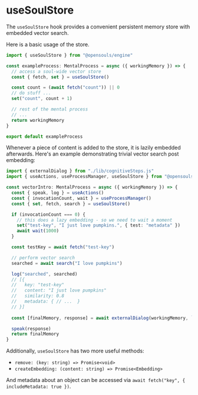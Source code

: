 # useSoulStore

The `useSoulStore` hook provides a convenient persistent memory store with embedded vector search.

Here is a basic usage of the store.

```typescript filename="exampleProcess.ts" {1,5-9}
import { useSoulStore } from "@opensouls/engine"

const exampleProcess: MentalProcess = async ({ workingMemory }) => {
  // access a soul-wide vector store
  const { fetch, set } = useSoulStore()

  const count = (await fetch("count")) || 0
  // do stuff ...
  set("count", count + 1)

  // rest of the mental process
  // ...
  return workingMemory
}

export default exampleProcess
```

Whenever a piece of content is added to the store, it is lazily embedded afterwards. Here's an example demonstrating trivial vector search post embedding:

```typescript filename="vectorIntro.ts" {4-26}
import { externalDialog } from "./lib/cognitiveSteps.js"
import { useActions, useProcessManager, useSoulStore } from "@opensouls/engine"

const vectorIntro: MentalProcess = async ({ workingMemory }) => {
  const { speak, log } = useActions()
  const { invocationCount, wait } = useProcessManager()
  const { set, fetch, search } = useSoulStore()

  if (invocationCount === 0) {
    // this does a lazy embedding - so we need to wait a moment
    set("test-key", "I just love pumpkins.", { test: "metadata" })
    await wait(1000)
  }

  const testKey = await fetch("test-key")

  // perform vector search
  searched = await search("I love pumpkins")

  log("searched", searched)
  // [{
  //   key: "test-key"
  //   content: "I just love pumpkins"
  //   similarity: 0.8
  //   metadata: { // ...  }
  // }]
  
  const [finalMemory, response] = await externalDialog(workingMemory, `Communicate the following: ${testKey}`)

  speak(response)
  return finalMemory
}
```

Additionally, `useSoulStore` has two more useful methods:
- `remove: (key: string) => Promise<void>`
- `createEmbedding: (content: string) => Promise<Embedding>`

And metadata about an object can be accessed via `await fetch("key", { includeMetadata: true })`.